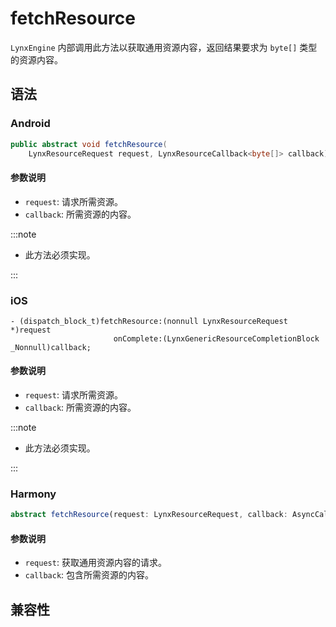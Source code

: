 # fetchResource

`LynxEngine` 内部调用此方法以获取通用资源内容，返回结果要求为 `byte[]` 类型的资源内容。

## 语法

### Android

```java
public abstract void fetchResource(
    LynxResourceRequest request, LynxResourceCallback<byte[]> callback);
```

#### 参数说明

- `request`: 请求所需资源。
- `callback`: 所需资源的内容。

:::note

- 此方法必须实现。

:::

### iOS

```objc
- (dispatch_block_t)fetchResource:(nonnull LynxResourceRequest *)request
                       onComplete:(LynxGenericResourceCompletionBlock _Nonnull)callback;
```

#### 参数说明

- `request`: 请求所需资源。
- `callback`: 所需资源的内容。

:::note

- 此方法必须实现。

:::

### Harmony

```typescript
abstract fetchResource(request: LynxResourceRequest, callback: AsyncCallback<ArrayBuffer>): void;
```

#### 参数说明

- `request`: 获取通用资源内容的请求。
- `callback`: 包含所需资源的内容。

## 兼容性


<LegacyCompatTable metadata="lynx-native-api/lynx-generic-resource-fetcher/fetch-resource" />